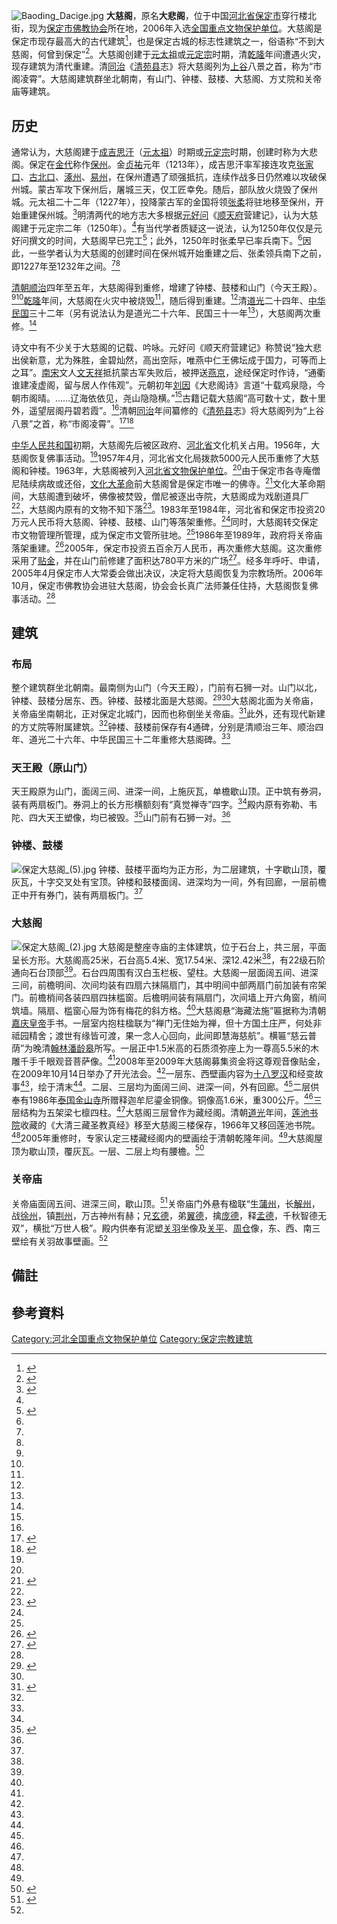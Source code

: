 {{文物保护单位
| 级别 = 全国
| 图片 = 保定大慈阁_(6).jpg
| 名称 = 大慈阁
| 编号 = 6-351
| 分类 = 古建筑
| 时代 = [[清朝|清]]
| 所在 = [[河北省|河北省]][[保定市|保定市]]
| 登录 = 2006年
| Cat = 河北全国重点文物保护单位
}}[[File:Baoding_Dacige.jpg|thumb]]
'''大慈阁'''，原名'''大悲阁'''，位于中国[[河北省|河北省]][[保定市|保定市]]穿行楼北街，现为[[保定市佛教协会|保定市佛教协会]]所在地，2006年入选[[全国重点文物保护单位|全国重点文物保护单位]]。大慈阁是保定市现存最高大的古代建筑<ref name="Na-Cheol-Mun">{{cite book |editor=罗哲文，柴福善 |title=中华名楼大观 |date=2011-09 |publisher=机械工业出版社 |location=北京 |isbn=978-7-111-35348-5 |page=89-90}}</ref>，也是保定古城的标志性建筑之一，俗语称“不到大慈阁，何曾到保定”<ref name="bdlzhxh">{{Cite web |url=http://www.bdlzhxh.com/bowuguan/info93.html |title=市阁凌霄大慈阁 |accessdate=2019-05-13 |date=2014-02-13 |work=保定老字号协会 |archive-url=https://web.archive.org/web/20190513030701/http://www.bdlzhxh.com/bowuguan/info93.html |archive-date=2019-05-13 |dead-url=yes }}</ref>。大慈阁创建于[[元太祖|元太祖]]或[[元定宗|元定宗]]时期，清[[乾隆|乾隆]]年间遭遇火灾，现存建筑为清代重建。清[[同治|同治]]《[[清苑县|清苑县]]志》将大慈阁列为[[上谷郡|上谷]]八景之首，称为“市阁凌霄”。大慈阁建筑群坐北朝南，有山门、钟楼、鼓楼、大慈阁、方丈院和关帝庙等建筑。


== 历史 ==
通常认为，大慈阁建于[[成吉思汗|成吉思汗]]（[[元太祖|元太祖]]）时期或[[元定宗|元定宗]]时期{{noteTag|[[满城县|满城县]][[抱阳山|抱阳山]]碑廊[[北宋|北宋]][[元丰_(北宋)|元丰]]三年《重修相公堂记》提及真觉禅寺，有人认为碑中的真觉禅寺即大慈阁的别名，据此主张大慈阁建成于北宋元丰三年之前。<ref name="lianchijiangtan">{{cite web |title=真觉禅寺 |url=http://lianchijiangtan.cn/?m=show&cid=1&id=3365 |website=保定佛教资讯网 |publisher=保定市佛教协会 |accessdate=2018-12-31 |archive-date=2021-03-05 |archive-url=https://web.archive.org/web/20210305125551/http://lianchijiangtan.cn/?m=show&cid=1&id=3365 |dead-url=no }}</ref>1970年，大慈阁南边的电影院建筑工地出土了一批宋代窖藏铜质器皿，有人认为可能是真觉寺的遗存。<ref>{{cite journal |title=裕华路史话之三从保定府署到大慈阁 |journal=莲池周刊 |date=2018 |issue=46 |pages=8}}</ref>}}，创建时称为大悲阁。保定在[[金代|金代]]称作[[保州_(北宋)|保州]]。金[[贞祐|贞祐]]元年（1213年），成吉思汗率军接连攻克[[张家口|张家口]]、[[古北口|古北口]]、[[涿州|涿州]]、[[易州|易州]]，在保州遭遇了顽强抵抗，连续作战多日仍然难以攻破保州城。蒙古军攻下保州后，屠城三天，仅工匠幸免。随后，部队放火烧毁了保州城。元太祖二十二年（1227年），投降蒙古军的金国将领[[张柔|张柔]]将驻地移至保州，开始重建保州城。<ref>{{cite book |author1=尤文远 |editor=中国人民政治协商会议河北省保定市委员会文史资料研究委员会 |title=保定文史资料选辑 第1辑 |date=1984-03 |page=7 |chapter=保定历史沿革初考}}</ref>明清两代的地方志大多根据[[元好问|元好问]]《[[顺天府|顺天府]]营建记》，认为大慈阁建于元定宗二年（1250年）。<ref name="SPJong" />有当代学者质疑这一说法，认为1250年仅仅是元好问撰文的时间，大慈阁早已完工<ref name="Guo-Zhou">{{cite journal |author1=郭琤 |author2=周圣国 |title=大慈阁始建年代考辨 |journal=文物春秋 |date=1991 |issue=2 |pages=50-51 |issn=1003-6555}}</ref>；此外，1250年时张柔早已率兵南下。<ref name="SPJong" />因此，一些学者认为大慈阁的创建时间在保州城开始重建之后、张柔领兵南下之前，即1227年至1232年之间。<ref name="SPJong" /><ref name="LFZhang" />

[[清朝|清朝]][[顺治|顺治]]四年至五年，大慈阁得到重修，增建了钟楼、鼓楼和山门（今天王殿）。<ref name="v4"/><ref name="Travel-Culture" />{{noteTag|有说法称，[[清高宗|清高宗]][[乾隆皇帝|乾隆皇帝]]曾两次到大慈阁拈香礼佛，一次是在乾隆四十六年，另一次是乾隆五十七年，声称《[[清实录|清实录]]》记载乾隆四十六年“三月十九日[[壬辰|壬辰]]，驾至[[莲池书院|莲池书院]]，诣大悲阁拈香，是日，驻跸[[灵雨寺行宫|灵雨寺行宫]]”，乾隆五十七年“四月初十日[[戊申|戊申]]，上诣[[灵雨寺|灵雨寺]]拈香。是日，上诣大悲阁拈香。是日，仍驻跸[[保定府行宫|保定府行宫]]”。同一来源还声称，[[嘉庆|嘉庆]]十六年[[清仁宗|清仁宗]]前往[[五台山|五台山]]途中也在大慈阁拈香。<ref name="lianchijiangtan" />然而，这与[[北京书同文数字化技术有限公司|北京书同文数字化技术有限公司]]制作的古籍数据库中的《清实录》内容不符。按照《清实录》，乾隆四十六年三月壬辰皇帝驻跸灵雨寺行宫，五十七年四月戊申驻跸保定府行宫，但并没有前往莲池书院、大悲阁的记载；嘉庆十六年闰三月[[丁酉|丁酉]]、[[戊戌|戊戌]]，仁宗自五台山回銮途中驻跸灵雨寺行宫，在戊戌日访问了莲池书院，并无在大慈阁拈香的记载。}}[[乾隆|乾隆]]年间，大慈阁在火灾中被烧毁<ref name="v4"/>，随后得到重建。<ref name="LFZhang" />清[[道光|道光]]二十四年、[[中华民国|中华民国]]三十二年（另有说法认为是道光二十六年、民国三十一年<ref name="Na-Cheol-Mun" />），大慈阁两次重修。<ref name="nanshi" />{{noteTag|有资料称清朝道光二十六年的重修中，住持明法和尚倾尽自己数十年积蓄；此外，清[[宣统|宣统]]二年、1937年至1942年大慈阁两次经历重修。<ref name="lianchijiangtan" />}}

诗文中有不少关于大慈阁的记载、吟咏。元好问《顺天府营建记》称赞说“独大悲出侯新意，尤为殊胜，金碧灿然，高出空际，唯燕中仁王佛坛成于国力，可等而上之耳”。[[南宋|南宋]]文人[[文天祥|文天祥]]抵抗蒙古军失败后，被押送[[燕京|燕京]]，途经保定时作诗，“通衢谁建凌虚阁，留与居人作伟观”。元朝初年[[刘因|刘因]]《大悲阁诗》言道“十载鸡泉隐，今朝市阁晴。……辽海依依见，尧山隐隐横。”<ref name="Travel-Culture" />古籍记载大慈阁“高可数十丈，数十里外，遥望层阁丹碧若霞”。<ref name="Na-Cheol-Mun" />清朝[[同治|同治]]年间纂修的《[[清苑县|清苑县]]志》将大慈阁列为“上谷八景”{{noteTag|保定古称[[上谷|上谷]]，《清苑县志》所载上谷八景依次为市阁凌霄、奎楼应宿、横翠朝晖、莲漪夏艳、东皋春雨、西刹秋涛、鸡水环清、郎峰耸秀。<ref name="LHJang" />}}之首，称“市阁凌霄”。<ref>{{cite news |title=保定旅游指南：“保定八景”沉淀历史韵味 |url=http://bd.hebnews.cn/2015-07/15/content_4904388.htm |accessdate=2018-12-15 |work=河北新闻网 |date=2015-07-15 |archive-url=https://web.archive.org/web/20150803014929/http://bd.hebnews.cn/2015-07/15/content_4904388.htm |archive-date=2015-08-03 |dead-url=no }}</ref><ref name="LHJang">{{cite book |editor=张立辉 |title=保定府河 |date=2014-10 |publisher=河北大学出版社 |location=保定 |isbn=978-7-5666-0673-0 |page=133 |chapter=“上谷八景”中的水系景观}}</ref>

[[中华人民共和国|中华人民共和国]]初期，大慈阁先后被区政府、[[河北省|河北省]]文化机关占用。1956年，大慈阁恢复佛事活动。<ref name="lianchijiangtan" />1957年4月，河北省文化局拨款5000元人民币重修了大慈阁和钟楼。1963年，大慈阁被列入[[河北省文物保护单位|河北省文物保护单位]]。<ref name="v4" />由于保定市各寺庵僧尼陆续病故或还俗，[[文化大革命|文化大革命]]前大慈阁曾是保定市唯一的佛寺。<ref>{{cite book |editor=河北省保定市地方志编纂委员会 |title=保定市志 第4册 |date=1999-09 |publisher=方志出版社 |location=北京 |isbn=7-80122-517-1 |page=553}}</ref>文化大革命期间，大慈阁遭到破坏，佛像被焚毁，僧尼被逐出寺院，大慈阁成为戏剧道具厂<ref name="v4" />，大慈阁内原有的文物不知下落<ref name="nanshi">{{cite book |editor=保定市南市区地名委员会办公室 |title=保定市南市区地名志 |date=1991-08 |publisher=河北科学技术出版社 |location=石家庄 |isbn=7-5375-0737-6 |page=189-190}}</ref>。1983年至1984年，河北省和保定市投资20万元人民币将大慈阁、钟楼、鼓楼、山门等落架重修。<ref name="v4" />同时，大慈阁转交保定市文物管理所管理，成为保定市文管所驻地。<ref name="lianchijiangtan" />1986年至1989年，政府将关帝庙落架重建。<ref name="v4">{{cite book |editor=河北省保定市地方志编纂委员会 |title=保定市志 第4册 |date=1999-09 |publisher=方志出版社 |location=北京 |isbn=7-80122-517-1 |page=347}}</ref>2005年，保定市投资五百余万人民币，再次重修大慈阁。这次重修采用了[[贴金|贴金]]，并在山门前修建了面积达780平方米的广场<ref name="Baoding-Ilbo">{{cite news |title=大慈阁再现鼎盛时期辉煌 |work=保定日报 |date=2005-11-30}}</ref>。经多年呼吁、申请，2005年4月保定市人大常委会做出决议，决定将大慈阁恢复为宗教场所。2006年10月，保定市佛教协会进驻大慈阁，协会会长真广法师兼任住持，大慈阁恢复佛事活动。<ref name="lianchijiangtan" />

== 建筑 ==
=== 布局 ===
整个建筑群坐北朝南。最南侧为山门（今天王殿），门前有石狮一对。山门以北，钟楼、鼓楼分居东、西。钟楼、鼓楼北面是大慈阁。<ref name="diminghuibian">{{cite book |author1=保定市人民政府地史办公室 |title=保定市地名资料汇编 |date=1984-07 |page=200-201 |chapter=大慈阁概况}}</ref><ref name="SPJong" />大慈阁北面为关帝庙，关帝庙坐南朝北，正对保定北城门，因而也称倒坐关帝庙。<ref name="Travel-Culture">{{cite book |editor=保定历史文化丛书编辑委员会 |title=保定旅游文化 |date=2005-01 |publisher=方志出版社 |location=北京 |isbn=7-80192-454-1 |page=64-66 |chapter=大慈阁}}</ref>此外，还有现代新建的方丈院等附属建筑。<ref name="Na-Cheol-Mun" />钟楼、鼓楼前保存有4通碑，分别是清顺治三年、顺治四年、道光二十六年、中华民国三十二年重修大慈阁碑。<ref name="Travel-Culture" />

=== 天王殿（原山门） ===
天王殿原为山门，面阔三间、进深一间，上施灰瓦，单檐歇山顶。正中筑有券洞，装有两扇板门。券洞上的长方形横额刻有“真觉禅寺”四字。<ref name="LFZhang" />殿内原有弥勒、韦陀、四大天王塑像，均已被毁。<ref name="SPJong">{{cite news |author1=郑新芳 |title=史话沧桑大慈阁 |work=保定日报 |date=2012-02-26}}</ref>山门前有石狮一对。<ref name="bdlzhxh" />

=== 钟楼、鼓楼 ===
[[File:保定大慈阁_(5).jpg|thumb]]
钟楼、鼓楼平面均为正方形，为二层建筑，十字歇山顶，覆灰瓦，十字交叉处有宝顶。钟楼和鼓楼面阔、进深均为一间，外有回廊，一层前檐正中开有券门，装有两扇板门。<ref name="LFZhang" />

=== 大慈阁 ===
[[File:保定大慈阁_(2).jpg|thumb]]
大慈阁是整座寺庙的主体建筑，位于石台上，共三层，平面呈长方形。大慈阁高25米，石台高5.4米、宽17.54米、深12.42米<ref name="nanshi" />{{noteTag|亦有资料称石台高4.6米。<ref name="LFZhang" />}}，有22级石阶通向石台顶部<ref name="Na-Cheol-Mun" />。石台四周围有汉白玉栏板、望柱。大慈阁一层面阔五间、进深三间，前檐明间、次间均装有四扇六抹隔扇门，其中明间中部两扇门前加装有帘架门。前檐梢间各装四扇四抹槛窗。后檐明间装有隔扇门，次间墙上开六角窗，梢间筑墙。隔扇、槛窗心屉为饰有梅花的斜方格。<ref name="LFZhang" />大慈阁悬“海藏法施”匾据称为清朝[[嘉庆皇帝|嘉庆皇帝]]手书。一层室内抱柱楹联为“禅门无住始为禅，但十方国土庄严，何处非祗园精舍；渡世有缘皆可渡，果一念人心回向，此间即慧海慈航”。横匾“慈云普荫”为晚清[[翰林|翰林]][[潘龄皋|潘龄皋]]所写。一层正中1.5米高的石质须弥座上为一尊高5.5米的木雕千手千眼观音菩萨像。<ref name="Travel-Culture" />2008年至2009年大慈阁募集资金将这尊观音像贴金，在2009年10月14日举办了开光法会。<ref name="lianchijiangtan" />一层东、西壁画内容为[[十八罗汉|十八罗汉]]和经变故事<ref name="Travel-Culture" />，绘于清末<ref name="Na-Cheol-Mun" />。二层、三层均为面阔三间、进深一间，外有回廊。<ref name="LFZhang" />二层供奉有1986年[[泰国|泰国]][[金山寺_(泰国)|金山寺]]所赠释迦牟尼鎏金铜像。铜像高1.6米，重300公斤。<ref name="Travel-Culture" />三层结构为五架梁七檩四柱。<ref name="LFZhang" />大慈阁三层曾作为藏经阁。清朝[[道光|道光]]年间，[[莲池书院|莲池书院]]收藏的《大清三藏圣教真经》移至大慈阁三楼保存，1966年又移回莲池书院。<ref name="SPJong" />2005年重修时，专家认定三楼藏经阁内的壁画绘于清朝乾隆年间。<ref name="Baoding-Ilbo" />大慈阁屋顶为歇山顶，覆灰瓦。一层、二层上均有腰檐。<ref name="LFZhang">{{cite book |editor=张立芳 |title=河北文化遗产 |date=2010-11 |publisher=文物出版社 |location=北京 |isbn=978-7-5010-3070-5 |page=192 |chapter=大慈阁}}</ref>

=== 关帝庙 ===
关帝庙面阔五间、进深三间，歇山顶。<ref name=LZZhang>{{cite book|editor=张立柱|title=河北省文物保护单位通览|date=2003-01|publisher=[[科学出版社|科学出版社]]|location=北京|isbn=7-03-011049-8|page=170}}</ref>关帝庙门外悬有楹联“生[[蒲州|蒲州]]，长[[解州|解州]]，战[[徐州|徐州]]，镇[[荆州_(古代)|荆州]]，万古神州有赫；兄[[劉備|玄德]]，弟[[张飞|翼德]]，擒[[庞德|庞德]]，释[[曹操|孟德]]，千秋智德无双”，横批“万世人极”。殿内供奉有泥塑[[关羽|关羽]]坐像及[[关平|关平]]、[[周仓|周仓]]像，东、西、南三壁绘有关羽故事壁画。<ref name="Travel-Culture" />

== 備註 ==
{{noteFoot}}

==參考資料==
{{reflist|2}}
{{河北全国重点文物保护单位}}

[[Category:河北全国重点文物保护单位|Category:河北全国重点文物保护单位]]
[[Category:保定宗教建筑|Category:保定宗教建筑]]